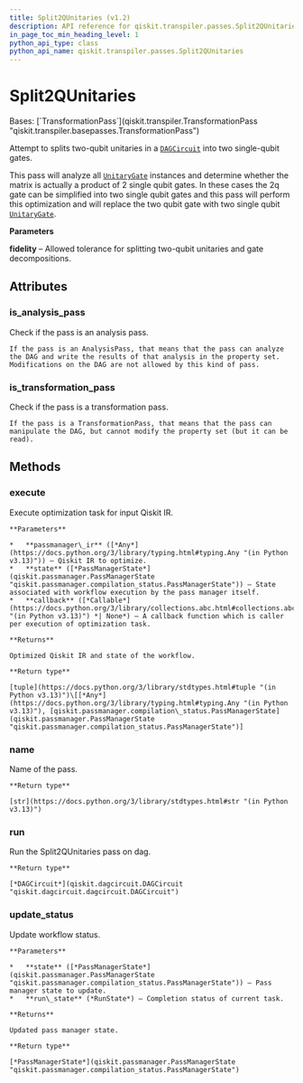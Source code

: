 ```yaml
---
title: Split2QUnitaries (v1.2)
description: API reference for qiskit.transpiler.passes.Split2QUnitaries in qiskit v1.2
in_page_toc_min_heading_level: 1
python_api_type: class
python_api_name: qiskit.transpiler.passes.Split2QUnitaries
---
```


# Split2QUnitaries

<Class id="qiskit.transpiler.passes.Split2QUnitaries" isDedicatedPage={true} github="https://github.com/Qiskit/qiskit/tree/stable/1.2/qiskit/transpiler/passes/optimization/split_2q_unitaries.py#L22-L79" signature="qiskit.transpiler.passes.Split2QUnitaries(*args, **kwargs)" modifiers="class">
  Bases: [`TransformationPass`](qiskit.transpiler.TransformationPass "qiskit.transpiler.basepasses.TransformationPass")

  Attempt to splits two-qubit unitaries in a [`DAGCircuit`](qiskit.dagcircuit.DAGCircuit "qiskit.dagcircuit.DAGCircuit") into two single-qubit gates.

  This pass will analyze all [`UnitaryGate`](qiskit.circuit.library.UnitaryGate "qiskit.circuit.library.UnitaryGate") instances and determine whether the matrix is actually a product of 2 single qubit gates. In these cases the 2q gate can be simplified into two single qubit gates and this pass will perform this optimization and will replace the two qubit gate with two single qubit [`UnitaryGate`](qiskit.circuit.library.UnitaryGate "qiskit.circuit.library.UnitaryGate").

  **Parameters**

  **fidelity** – Allowed tolerance for splitting two-qubit unitaries and gate decompositions.

  ## Attributes

  ### is\_analysis\_pass

  <Attribute id="qiskit.transpiler.passes.Split2QUnitaries.is_analysis_pass">
    Check if the pass is an analysis pass.

    If the pass is an AnalysisPass, that means that the pass can analyze the DAG and write the results of that analysis in the property set. Modifications on the DAG are not allowed by this kind of pass.
  </Attribute>

  ### is\_transformation\_pass

  <Attribute id="qiskit.transpiler.passes.Split2QUnitaries.is_transformation_pass">
    Check if the pass is a transformation pass.

    If the pass is a TransformationPass, that means that the pass can manipulate the DAG, but cannot modify the property set (but it can be read).
  </Attribute>

  ## Methods

  ### execute

  <Function id="qiskit.transpiler.passes.Split2QUnitaries.execute" github="https://github.com/Qiskit/qiskit/tree/stable/1.2/qiskit/transpiler/basepasses.py#L189-L211" signature="execute(passmanager_ir, state, callback=None)">
    Execute optimization task for input Qiskit IR.

    **Parameters**

    *   **passmanager\_ir** ([*Any*](https://docs.python.org/3/library/typing.html#typing.Any "(in Python v3.13)")) – Qiskit IR to optimize.
    *   **state** ([*PassManagerState*](qiskit.passmanager.PassManagerState "qiskit.passmanager.compilation_status.PassManagerState")) – State associated with workflow execution by the pass manager itself.
    *   **callback** ([*Callable*](https://docs.python.org/3/library/collections.abc.html#collections.abc.Callable "(in Python v3.13)") *| None*) – A callback function which is caller per execution of optimization task.

    **Returns**

    Optimized Qiskit IR and state of the workflow.

    **Return type**

    [tuple](https://docs.python.org/3/library/stdtypes.html#tuple "(in Python v3.13)")\[[*Any*](https://docs.python.org/3/library/typing.html#typing.Any "(in Python v3.13)"), [qiskit.passmanager.compilation\_status.PassManagerState](qiskit.passmanager.PassManagerState "qiskit.passmanager.compilation_status.PassManagerState")]
  </Function>

  ### name

  <Function id="qiskit.transpiler.passes.Split2QUnitaries.name" github="https://github.com/Qiskit/qiskit/tree/stable/1.2/qiskit/passmanager/base_tasks.py#L68-L70" signature="name()">
    Name of the pass.

    **Return type**

    [str](https://docs.python.org/3/library/stdtypes.html#str "(in Python v3.13)")
  </Function>

  ### run

  <Function id="qiskit.transpiler.passes.Split2QUnitaries.run" github="https://github.com/Qiskit/qiskit/tree/stable/1.2/qiskit/transpiler/passes/optimization/split_2q_unitaries.py#L39-L79" signature="run(dag)">
    Run the Split2QUnitaries pass on dag.

    **Return type**

    [*DAGCircuit*](qiskit.dagcircuit.DAGCircuit "qiskit.dagcircuit.dagcircuit.DAGCircuit")
  </Function>

  ### update\_status

  <Function id="qiskit.transpiler.passes.Split2QUnitaries.update_status" github="https://github.com/Qiskit/qiskit/tree/stable/1.2/qiskit/transpiler/basepasses.py#L213-L221" signature="update_status(state, run_state)">
    Update workflow status.

    **Parameters**

    *   **state** ([*PassManagerState*](qiskit.passmanager.PassManagerState "qiskit.passmanager.compilation_status.PassManagerState")) – Pass manager state to update.
    *   **run\_state** (*RunState*) – Completion status of current task.

    **Returns**

    Updated pass manager state.

    **Return type**

    [*PassManagerState*](qiskit.passmanager.PassManagerState "qiskit.passmanager.compilation_status.PassManagerState")
  </Function>
</Class>


